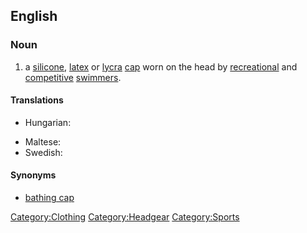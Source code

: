 ==English==

===Noun===
{{en-noun|sg=[[swim]] [[cap]]}}

# a [[silicone]], [[latex]] or [[Lycra|lycra]] [[cap]] worn on the head by [[recreation]]al and [[competitive]] [[swimmer]]s.

====Translations====
{{trans-top|a silicone, latex or lycra cap worn on the head}}
* Hungarian: {{t-|hu|úszósapka}}
{{trans-mid}}
* Maltese: {{t-|mt|kappa|f|xs=Maltese}}
* Swedish: {{t-|sv|badmössa|c}}
{{trans-bottom}}

====Synonyms====
* [[bathing cap]]

[[Category:Clothing]]
[[Category:Headgear]]
[[Category:Sports]]